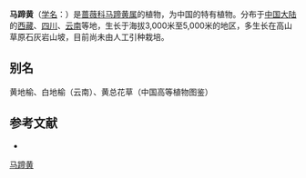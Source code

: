 {{Speciesbox
| name = 马蹄黄
| status = 
| status_system = 
| image = 
| genus = Spenceria
| species = ramalana
| authority = Trimen
}}

'''马蹄黄'''（[[学名|学名]]：{{lang|la|''Spenceria ramalana''}}）是[[蔷薇科|蔷薇科]][[马蹄黄属|马蹄黄属]]的植物，为中国的特有植物。分布于[[中国大陆|中国大陆]]的[[西藏|西藏]]、[[四川|四川]]、[[云南|云南]]等地，生长于海拔3,000米至5,000米的地区，多生长在高山草原石灰岩山坡，目前尚未由人工引种栽培。

== 别名 ==
黄地榆、白地榆（云南）、黄总花草（中国高等植物图鉴）

== 参考文献 ==
<div class="references-small">
* {{cite web| url =http://www.bioinfo.cn/db05/KmzwSpecies.php?action=view&id=19323| title =马蹄黄| work =《中国高等植物数据库全库》| publisher =中国科学院微生物研究所| author =昆明植物研究所| accessdate =2009-02-25| deadurl =yes| archiveurl =https://web.archive.org/web/20160305045011/http://www.bioinfo.cn/db05/KmzwSpecies.php?action=view&id=19323| archivedate =2016-03-05}}
</div>
{{Taxonbar|from=Q7576237}}

[[Category:马蹄黄属|马蹄黄]]


{{植物小作品}}